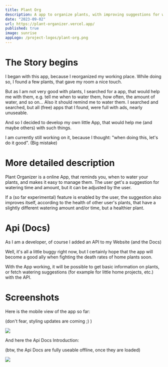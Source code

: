 ```yaml
---
title: Plant Org
description: A app to organize plants, with improving suggestions for watering. I also added a API + Docs for fetching information from the plant-DB
date: "2023-09-02"
url: https://plant-organizer.vercel.app/
published: true
image: sunrise
appLogo: /project-logos/plant-org.png
---
```


# The Story begins

I began with this app, because I reorganized my working place. 
While doing so, I found a few plants, that gave my room a nice touch. 

But as I am not very good with plants, I searched for a app, that would help me with them, 
e.g. tell me when to water them, how often, the amount of water, and so on...
Also it should remind me to water them. I searched and searched, but all (free) apps that I found,
were full with ads, nearly unuseable.

And so I decided to develop my own little App, that would help me (and maybe others) with such things.

I am currently still working on it, because I thought: "when doing this, let's do it good". (Big mistake)


# More detailed description

Plant Organizer is a online App, that reminds you, when to water your plants, and makes it easy to manage them.
The user get's a suggestion for watering time and amount, but it can be adjusted by the user.

If a (so far experimental) feature is enabled by the user, the suggestion also improves itself, 
according to the health of other user's plants, that have a slightly different watering amount and/or time, 
but a healthier plant.


# Api (Docs)

As I am a developer, of course I added an API to my Website (and the Docs)

Well, it's all a little buggy right now, but I certainly hope that the app will become a good ally 
when fighting the death rates of home plants soon.

With the App working, it will be possible to get basic information on plants, 
or fetch watering suggestions (for example for little home projects, etc.) with the API.


# Screenshots

Here is the mobile view of the app so far:

(don't fear, styling updates are coming ;) )

![](/plant-org-mobile.png)

And here the Api Docs Introduction:

(btw, the Api Docs are fully useable offline, once they are loaded)

![](/plant-org-api-docs.png)
